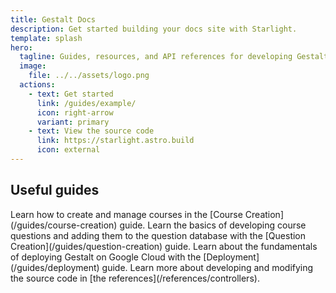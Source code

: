 ```yaml
---
title: Gestalt Docs
description: Get started building your docs site with Starlight.
template: splash
hero:
  tagline: Guides, resources, and API references for developing Gestalt.
  image:
    file: ../../assets/logo.png
  actions:
    - text: Get started
      link: /guides/example/
      icon: right-arrow
      variant: primary
    - text: View the source code
      link: https://starlight.astro.build
      icon: external
---
```



## Useful guides

<CardGrid stagger>
	<Card title="Create courses" icon="pencil">
		Learn how to create and manage courses in the [Course Creation](/guides/course-creation) guide.
	</Card>
	<Card title="Add new questions" icon="add-document">
		Learn the basics of developing course questions and adding them to the question database with the [Question Creation](/guides/question-creation) guide.
	</Card>
	<Card title="Configure a deployment" icon="setting">
		Learn about the fundamentals of deploying Gestalt on Google Cloud with the [Deployment](/guides/deployment) guide.
	</Card>
	<Card title="Read the docs" icon="open-book">
		Learn more about developing and modifying the source code in [the references](/references/controllers).
	</Card>
</CardGrid>
